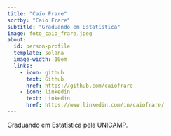 ```yaml
---
title: "Caio Frare"
sortby: "Caio Frare"
subtitle: "Graduando em Estatística"
image: foto_caio_frare.jpeg
about:
  id: person-profile
  template: solana
  image-width: 10em
  links:
    - icon: github
      text: Github
      href: https://github.com/caiofrare
    - icon: linkedin
      text: Linkedin
      href: https://www.linkedin.com/in/caiofrare/
---
```


::: {#person-profile}
:::

Graduando em Estatística pela UNICAMP.
